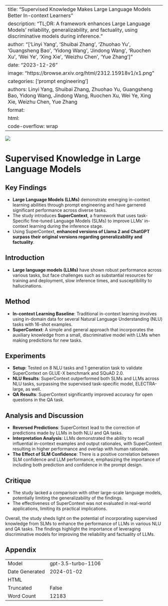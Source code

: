 
---
title: "Supervised Knowledge Makes Large Language Models Better In-context Learners"
description: "TL;DR: A framework enhances Large Language Models' reliability, generalizability, and factuality, using discriminative models during inference."
author: "['Linyi Yang', 'Shuibai Zhang', 'Zhuohao Yu', 'Guangsheng Bao', 'Yidong Wang', 'Jindong Wang', 'Ruochen Xu', 'Wei Ye', 'Xing Xie', 'Weizhu Chen', 'Yue Zhang']"
date: "2023-12-26"
image: "https://browse.arxiv.org/html/2312.15918v1/x1.png"
categories: ['prompt engineering']
authors: Linyi Yang, Shuibai Zhang, Zhuohao Yu, Guangsheng Bao, Yidong Wang, Jindong Wang, Ruochen Xu, Wei Ye, Xing Xie, Weizhu Chen, Yue Zhang
format:
  html:
    code-overflow: wrap
---

![](https://browse.arxiv.org/html/2312.15918v1/x1.png)

# Supervised Knowledge in Large Language Models

## Key Findings
- **Large Language Models (LLMs)** demonstrate emerging in-context learning abilities through prompt engineering and have garnered significant performance across diverse tasks.
- The study introduces **SuperContext**, a framework that uses task-Specific fine-tuned Language Models (SLMs) to improve LLMs' in-context learning during the inference stage.
- Using SuperContext, **enhanced versions of Llama 2 and ChatGPT surpass their original versions regarding generalizability and factuality**.

## Introduction
- **Large language models (LLMs)** have shown robust performance across various tasks, but face challenges such as substantial resources for training and deployment, slow inference times, and susceptibility to hallucinations.

## Method
- **In-context Learning Baseline**: Traditional in-context learning involves using in-domain data for several Natural Language Understanding (NLU) tasks with 16-shot examples.
- **SuperContext**: A simple and general approach that incorporates the auxiliary knowledge from a small, discriminative model with LLMs when making predictions for new tasks.

## Experiments
- **Setup**: Tested on 8 NLU tasks and 1 generation task to validate SuperContext on GLUE-X benchmark and SQuAD 2.0.
- **NLU Results**: SuperContext outperformed both SLMs and LLMs across NLU tasks, surpassing the supervised task-specific model, ELECTRA-large, as well.
- **QA Results**: SuperContext significantly improved accuracy for open questions in the QA task.

## Analysis and Discussion
- **Reversed Predictions**: SuperContext lead to the correction of predictions made by LLMs in both NLU and QA tasks.
- **Interpretation Analysis**: LLMs demonstrated the ability to recall influential in-context examples and output rationales, with SuperContext resulting in higher performance and overlap with human rationale.
- **The Effect of SLM Confidence**: There is a positive correlation between SLM confidence and LLM performance, emphasizing the importance of including both prediction and confidence in the prompt design.

## Critique
- The study lacked a comparison with other large-scale language models, potentially limiting the generalizability of the findings.
- The effectiveness of SuperContext was not evaluated in real-world applications, limiting its practical implications.

Overall, the study sheds light on the potential of incorporating supervised knowledge from SLMs to enhance the performance of LLMs in various NLU and QA tasks. The findings highlight the importance of leveraging discriminative models for improving the reliability and factuality of LLMs.

## Appendix

|          |          |
|----------|----------|
| Model     | gpt-3.5-turbo-1106       |
| Date Generated     | 2024-01-02       |
| HTML     | []()       |
| Truncated       | False       |
| Word Count       | 12183       |